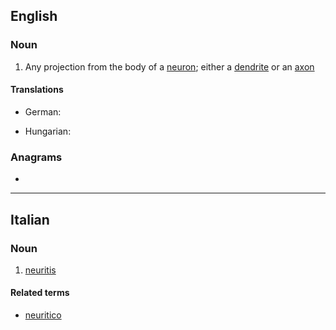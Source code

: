 ==English==

===Noun===
{{wikipedia}}
{{en-noun}}

# {{lb|en|neuroanatomy}} Any projection from the body of a [[neuron]]; either a [[dendrite]] or an [[axon]]

====Translations====
{{trans-top|any projection from the body of a neuron}}
* German: {{t|de|Neurit|m}}
{{trans-mid}}
* Hungarian: {{t|hu|neurit}}
{{trans-bottom}}

===Anagrams===
* {{anagrams|en|a=eeinrtu|retinue|reunite|unitree|uterine}}

----

==Italian==

===Noun===
{{it-noun|f}}

# {{lb|it|pathology}} [[neuritis]]

====Related terms====
* [[neuritico]]